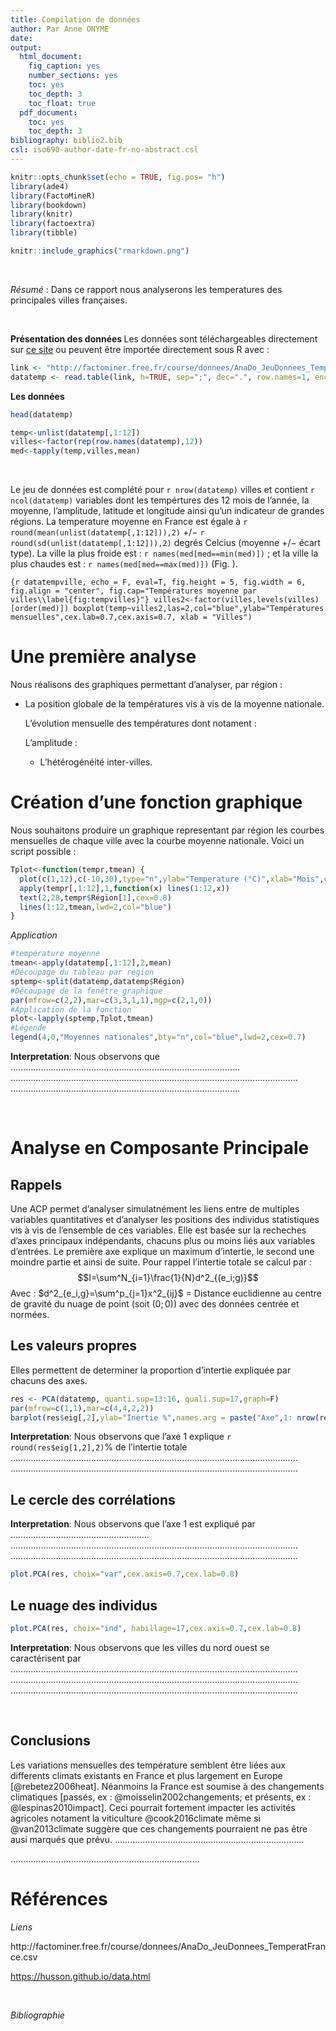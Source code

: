 ```yaml
---
title: Compilation de données
author: Par Anne ONYME
date: 
output:
  html_document:
    fig_caption: yes
    number_sections: yes
    toc: yes
    toc_depth: 3
    toc_float: true
  pdf_document:
    toc: yes
    toc_depth: 3
bibliography: biblio2.bib
csl: iso690-author-date-fr-no-abstract.csl
---
```


```r
knitr::opts_chunk$set(echo = TRUE, fig.pos= "h")
library(ade4)
library(FactoMineR)
library(bookdown)
library(knitr)
library(factoextra)
library(tibble)
```

```r
knitr::include_graphics("rmarkdown.png")
```

&nbsp;

*Résumé* : Dans ce rapport nous analyserons les temperatures des principales villes françaises.  


&nbsp;

 **Présentation des données **
 Les données sont téléchargeables directement sur [ce site](https://husson.github.io/data.html) ou peuvent être importée directement sous R avec : 
 
```r
link <- "http://factominer.free.fr/course/donnees/AnaDo_JeuDonnees_TemperatFrance.csv"
datatemp <- read.table(link, h=TRUE, sep=";", dec=".", row.names=1, encoding="latin1")
```



 **Les données**

```r
head(datatemp)
```

```r
temp<-unlist(datatemp[,1:12])
villes<-factor(rep(row.names(datatemp),12))
med<-tapply(temp,villes,mean)
```

&nbsp;

Le jeu de données est complété pour `r nrow(datatemp)` villes et contient  `r ncol(datatemp)` variables dont les tempértures des 12 mois de l'année, la moyenne, l'amplitude, latitude et longitude ainsi qu'un indicateur de grandes régions.
La temperature moyenne en France est égale à `r round(mean(unlist(datatemp[,1:12])),2)` $+/-$ `r round(sd(unlist(datatemp[,1:12])),2)` degrés Celcius (moyenne $+/-$ écart type). La ville la plus froide est : `r names(med[med==min(med)])` ; et la ville la plus chaudes est : `r names(med[med==max(med)])` (Fig. \ref{fig:tempvilles}).
 
```{r datatempville, echo = F, eval=T, fig.height = 5, fig.width = 6, fig.align = "center", fig.cap="Températures moyenne par villes\\label{fig:tempvilles}"}
villes2<-factor(villes,levels(villes)[order(med)])
boxplot(temp~villes2,las=2,col="blue",ylab="Températures mensuelles",cex.lab=0.7,cex.axis=0.7, xlab = "Villes")
```


# **Une première analyse**

Nous réalisons des graphiques permettant d'analyser, par région : 

* La position globale de la températures vis à vis de la moyenne nationale.

  L'évolution mensuelle des températures dont notament : 
  
  L'amplitude :
    + L'hétérogénéité inter-villes.

# **Création d'une fonction graphique**

Nous souhaitons produire un graphique representant par région les courbes mensuelles de chaque ville avec la courbe moyenne nationale. Voici un script possible : 
```r
Tplot<-function(tempr,tmean) {
  plot(c(1,12),c(-10,30),type="n",ylab="Temperature (°C)",xlab="Mois",cex.lab=0.8,cex.axis=0.8)
  apply(tempr[,1:12],1,function(x) lines(1:12,x))
  text(2,28,tempr$Région[1],cex=0.8)
  lines(1:12,tmean,lwd=2,col="blue")
}
```


 *Application*

```r
#température moyenne
tmean<-apply(datatemp[,1:12],2,mean)
#Découpage du tableau par région
sptemp<-split(datatemp,datatemp$Région)
#Découpage de la fenêtre graphique
par(mfrow=c(2,2),mar=c(3,3,1,1),mgp=c(2,1,0))
#Application de la fonction
plot<-lapply(sptemp,Tplot,tmean)
#Légende
legend(4,0,"Moyennes nationales",bty="n",col="blue",lwd=2,cex=0.7)
```


**Interpretation**: Nous observons que ...........................................................................................
..................................................................................................................
...........................................................................................

&nbsp;

# **Analyse en Composante Principale  ** 

## **Rappels**

Une ACP permet d'analyser simulatnément les liens entre de multiples variables quantitatives et d'analyser les positions des individus statistiques vis à vis de l'ensemble de ces variables. Elle est basée sur la recheches d'axes principaux indépendants, chacuns plus ou moins liés aux variables d'entrées. Le première axe explique un maximum d'intertie, le second une moindre partie et ainsi de suite. Pour rappel l'intertie totale se calcul par : 
$$I=\sum^N_{i=1}\frac{1}{N}d^2_{(e_i;g)}$$
Avec : $d^2_{e_i,g}=\sum^p_{j=1}x^2_{ij}$ = Distance euclidienne au centre de gravité du nuage de point (soit $(0;0)$) avec des données centrée et normées. 


## **Les valeurs propres**

Elles permettent de determiner la proportion d'intertie expliquée par chacuns des axes.  

```r
res <- PCA(datatemp, quanti.sup=13:16, quali.sup=17,graph=F)
par(mfrow=c(1,1),mar=c(4,4,2,2))
barplot(res$eig[,2],ylab="Inertie %",names.arg = paste("Axe",1: nrow(res$eig)),las=2,cex.axis=0.7,cex.lab=0.8)
```

**Interpretation**: Nous observons que l'axe 1 explique `r round(res$eig[1,2],2)`$\%$ de l'intertie totale   
..................................................................................................................
..................................................................................................................

## **Le cercle des corrélations**

**Interpretation**: Nous observons que l'axe 1 est expliqué par .......................................................  
..................................................................................................................
..................................................................................................................


```r
plot.PCA(res, choix="var",cex.axis=0.7,cex.lab=0.8)
```

## **Le nuage des individus**

```r
plot.PCA(res, choix="ind", habillage=17,cex.axis=0.7,cex.lab=0.8)
```

**Interpretation**: Nous observons que les villes du nord ouest se caractérisent par   
..................................................................................................................
..................................................................................................................
..................................................................................................................

&nbsp;

## **Conclusions  **

Les variations mensuelles des température semblent être liées aux differents climats existants en France et plus largement en Europe [@rebetez2006heat]. Néanmoins la France est soumise à des changements climatiques [passés, ex :  @moisselin2002changements; et présents, ex :  @lespinas2010impact]. Ceci pourrait fortement impacter les activités agricoles notament la viticulture @cook2016climate même si @van2013climate suggère que ces changements pourraient ne pas être ausi marqués que prévu. 
...........................................................................

...........................................................................


# **Références**

*Liens* 

http://factominer.free.fr/course/donnees/AnaDo_JeuDonnees_TemperatFrance.csv   

<https://husson.github.io/data.html>

&nbsp;

*Bibliographie* 


